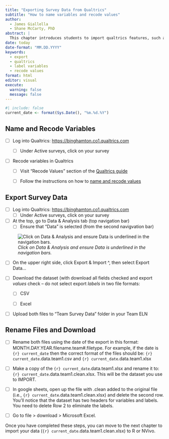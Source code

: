 ```yaml
---
title: "Exporting Survey Data from Qualtrics"
subtitle: "How to name variables and recode values"
author:
  - James Giallella
  - Shane McCarty, PhD
abstract: |
  This chapter introduces students to import qualtrics features, such as recoding values in qualtrics before exporting the dataset.
date: today
date-format: "MM.DD.YYYY"
keywords:
  - export
  - qualtrics
  - label variables
  - recode values
format: html
editor: visual
execute:
  warning: false
  message: false
---
```


```r
#| include: false
current_date <- format(Sys.Date(), "%m.%d.%Y")

```


## Name and Recode Variables

-   [ ] Log into Qualtrics: <https://binghamton.co1.qualtrics.com>

    -   [ ] Under Active surveys, click on your survey

-   [ ] Recode variables in Qualtrics

    -   [ ] Visit "Recode Values" section of the [Qualtrics guide](https://www.qualtrics.com/support/survey-platform/survey-module/question-options/recode-values/)

    -   [ ] Follow the instructions on how to [name and recode values](https://docs.google.com/document/d/15ynxeoIaLhABAAeDLJYV1MwQRwpI8LM24Zd3tOwxcFQ/edit?tab=t.0#heading=h.25d8wyh38wre)

## Export Survey Data

-   [ ] Log into Qualtrics: <https://binghamton.co1.qualtrics.com>
    -   [ ] Under Active surveys, click on your survey
-   [ ] At the top, go to Data & Analysis tab (top navigation bar)
    -   [ ] Ensure that "Data" is selected (from the second navigvation bar)

![*Click on Data & Analysis and ensure Data is underlined in the navigation bars.*](images/export-navbar.png)

-   [ ] On the upper right side, click Export & Import \^, then select Export Data...

-   [ ] Download the dataset (with download all fields checked and export *values* check – do not select export *labels* in two file formats:

    -   [ ] CSV

    -   [ ] Excel

-   [ ] Upload both files to "Team Survey Data" folder in your Team ELN  
    
## Rename Files and Download

-   [ ] Rename both files using the date of the export in this format:  MONTH.DAY.YEAR.filename.team#.filetype. For example, if the date is `{r} current_date` then the correct format of the files should be: `{r} current_date`.data.team1.csv and `{r} current_date`.data.team1.xlsx

- [ ] Make a copy of the `{r} current_date`.data.team1.xlsx and rename it to: `{r} current_date`.data.team1.clean.xlsx. This will be the dataset you use to IMPORT. 

- [ ] In google sheets, open up the file with .clean added to the original file (i.e., `{r} current_date`.data.team1.clean.xlsx) and delete the second row. You'll notice that the dataset has two headers for variables and labels. You need to delete Row 2 to eliminate the labels. 

- [ ] Go to file > download > Microsoft Excel.

Once you have completed these steps, you can move to the next chapter to import your data (`{r} current_date`.data.team1.clean.xlsx) to R or NVivo. 
